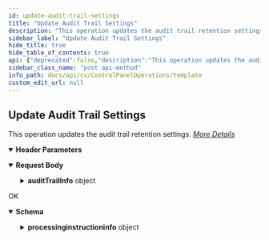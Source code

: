 ```yaml
---
id: update-audit-trail-settings
title: "Update Audit Trail Settings"
description: "This operation updates the audit trail retention settings."
sidebar_label: "Update Audit Trail Settings"
hide_title: true
hide_table_of_contents: true
api: {"deprecated":false,"description":"This operation updates the audit trail retention settings.\n[_More Details_](https://documentation.commvault.com/commvault/v11/article?p=92226_1.htm)","operationId":"Update Audit Trail Settings","parameters":[{"description":"","in":"header","name":"Authtoken","required":true,"schema":{"example":"{{TOKEN}}","type":"string"}}],"tags":["Control Panel Operations"],"responses":{"200":{"description":"OK","content":{"application/json":{"schema":{"type":"object","properties":{"processinginstructioninfo":{"type":"object","properties":{"attributes":{"type":"array","items":{"type":"object","properties":{"name":{"type":"string"},"value":{"type":"string"}}}}}}},"x-examples":{"Example 1":{"processinginstructioninfo":{"attributes":[{"name":"exitval","value":"0"}]}}}}}}}},"requestBody":{"content":{"application/json":{"schema":{"type":"object","properties":{"auditTrailInfo":{"type":"object","properties":{"retentionForCritical":{"type":"integer"},"retentionForLow":{"type":"integer"},"retentionForMedium":{"type":"integer"},"retentionForHigh":{"type":"integer"}}}},"x-examples":{"Example 1":{"auditTrailInfo":{"retentionForCritical":365,"retentionForLow":365,"retentionForMedium":240,"retentionForHigh":260}}}},"examples":{"Example 1":{"value":{"auditTrailInfo":{"retentionForCritical":365,"retentionForLow":365,"retentionForMedium":240,"retentionForHigh":260}}}}}},"description":""},"method":"post","path":"/CommServ/AuditTrail","servers":[{"url":"http://{hostname}/webconsole/api","variables":{"hostname":{"default":"localhost","description":"Webconsole"}}}],"jsonRequestBodyExample":{"auditTrailInfo":{"retentionForCritical":0,"retentionForLow":0,"retentionForMedium":0,"retentionForHigh":0}},"info":{"title":"Template","contact":{},"version":"1.0","description":"Template"},"postman":{"name":"Update Audit Trail Settings","description":{"content":"This operation updates the audit trail retention settings.\n[_More Details_](https://documentation.commvault.com/commvault/v11/article?p=92226_1.htm)","type":"text/plain"},"url":{"path":["CommServ","AuditTrail"],"host":["{{baseUrl}}"],"query":[],"variable":[]},"header":[{"disabled":false,"description":{"content":"(Required) ","type":"text/plain"},"key":"Authtoken","value":""},{"key":"Content-Type","value":"application/json"},{"key":"Accept","value":"application/json"}],"method":"POST","body":{"mode":"raw","raw":"\"\"","options":{"raw":{"language":"json"}}}}}
sidebar_class_name: "post api-method"
info_path: docs/api/cv/ControlPanelOperations/template
custom_edit_url: null
---
```



## Update Audit Trail Settings



This operation updates the audit trail retention settings.
[_More Details_](https://documentation.commvault.com/commvault/v11/article?p=92226_1.htm)

<details style={{"marginBottom":"1rem"}} data-collapsed={false} open={true}><summary style={{}}><strong>Header Parameters</strong></summary><div><ul><ParamsItem className={"paramsItem"} param={{"description":"","in":"header","name":"Authtoken","required":true,"schema":{"example":"{{TOKEN}}","type":"string"}}}></ParamsItem></ul></div></details><MimeTabs><TabItem label={"application/json"} value={"application/json-schema"}><details style={{}} data-collapsed={false} open={true}><summary style={{"textAlign":"left"}}><strong>Request Body</strong></summary><div style={{"textAlign":"left","marginLeft":"1rem"}}></div><ul style={{"marginLeft":"1rem"}}><SchemaItem collapsible={true} className={"schemaItem"}><details style={{}}><summary style={{}}><strong>auditTrailInfo</strong><span style={{"opacity":"0.6"}}> object</span></summary><div style={{"marginLeft":"1rem"}}><SchemaItem collapsible={false} name={"retentionForCritical"} required={false} deprecated={undefined} schemaDescription={undefined} schemaName={"integer"} qualifierMessage={undefined} defaultValue={undefined}></SchemaItem><SchemaItem collapsible={false} name={"retentionForLow"} required={false} deprecated={undefined} schemaDescription={undefined} schemaName={"integer"} qualifierMessage={undefined} defaultValue={undefined}></SchemaItem><SchemaItem collapsible={false} name={"retentionForMedium"} required={false} deprecated={undefined} schemaDescription={undefined} schemaName={"integer"} qualifierMessage={undefined} defaultValue={undefined}></SchemaItem><SchemaItem collapsible={false} name={"retentionForHigh"} required={false} deprecated={undefined} schemaDescription={undefined} schemaName={"integer"} qualifierMessage={undefined} defaultValue={undefined}></SchemaItem></div></details></SchemaItem></ul></details></TabItem></MimeTabs><div><ApiTabs><TabItem label={"200"} value={"200"}><div>

OK

</div><div><MimeTabs schemaType={"response"}><TabItem label={"application/json"} value={"application/json"}><SchemaTabs><TabItem label={"Schema"} value={"Schema"}><details style={{}} data-collapsed={false} open={true}><summary style={{"textAlign":"left"}}><strong>Schema</strong></summary><div style={{"textAlign":"left","marginLeft":"1rem"}}></div><ul style={{"marginLeft":"1rem"}}><SchemaItem collapsible={true} className={"schemaItem"}><details style={{}}><summary style={{}}><strong>processinginstructioninfo</strong><span style={{"opacity":"0.6"}}> object</span></summary><div style={{"marginLeft":"1rem"}}><SchemaItem collapsible={true} className={"schemaItem"}><details style={{}}><summary style={{}}><strong>attributes</strong><span style={{"opacity":"0.6"}}> object[]</span></summary><div style={{"marginLeft":"1rem"}}><SchemaItem collapsible={false} name={"name"} required={false} deprecated={undefined} schemaDescription={undefined} schemaName={"string"} qualifierMessage={undefined} defaultValue={undefined}></SchemaItem><SchemaItem collapsible={false} name={"value"} required={false} deprecated={undefined} schemaDescription={undefined} schemaName={"string"} qualifierMessage={undefined} defaultValue={undefined}></SchemaItem></div></details></SchemaItem></div></details></SchemaItem></ul></details></TabItem><TabItem label={"Example (from schema)"} value={"Example (from schema)"}><ResponseSamples responseExample={"{\n  \"processinginstructioninfo\": {\n    \"attributes\": [\n      {\n        \"name\": \"string\",\n        \"value\": \"string\"\n      }\n    ]\n  }\n}"} language={"json"}></ResponseSamples></TabItem></SchemaTabs></TabItem></MimeTabs></div></TabItem></ApiTabs></div>
      